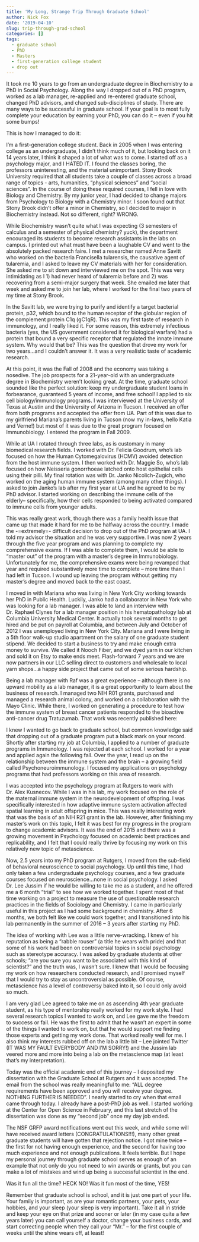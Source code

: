 ```yaml
---
title: 'My Long, Strange Trip Through Graduate School'
author: Nick Fox
date: '2019-04-10'
slug: trip-through-grad-school
categories: []
tags:
  - graduate school
  - PhD
  - Masters
  - first-generation college student
  - drop out
---
```


It took me 10 years to go from an undergraduate degree in Biochemistry to a PhD in Social Psychology.  Along the way I dropped out of a PhD program, worked as a lab manager, re-applied and re-entered graduate school, changed PhD advisors, and changed sub-disciplines of study.  There are many ways to be successful in graduate school.  If your goal is to most fully complete your education by earning your PhD, you can do it – even if you hit some bumps!  

This is how I managed to do it:

I'm a first-generation college student.  Back in 2005 when I was entering college as an undergraduate, I didn't think much of it, but looking back on it 14 years later, I think it shaped a lot of what was to come.  I started off as a psychology major, and I HATED IT.  I found the classes boring, the professors uninteresting, and the material unimportant.  Stony Brook University required that all students take a couple of classes across a broad range of topics - arts, humanities, "physical sciences" and "social sciences".  In the course of doing these required courses, I fell in love with Biology and Chemistry.  By my junior year, I had decided to change majors from Psychology to Biology with a Chemistry minor.  I soon found out that Stony Brook didn't offer a minor in Chemistry, so I decided to major in Biochemistry instead.  Not so different, right? WRONG.

While Biochemistry wasn't quite what I was expecting (3 semesters of calculus and a semester of physical chemistry? yuck), the department encouraged its students to become research assistants in the labs on campus.  I printed out what must have been a laughable CV and went to the absolutely packed research faire.  I met a researcher named Anne Savitt who worked on the bacteria Francisella tularensis, the causative agent of tularemia, and I asked to leave my CV materials with her for consideration.  She asked me to sit down and interviewed me on the spot. This was very intimidating as I 1) had never heard of tularemia before and 2) was recovering from a semi-major surgery that week.  She emailed me later that week and asked me to join her lab, where I worked for the final two years of my time at Stony Brook.

In the Savitt lab, we were trying to purify and identify a target bacterial protein, p32, which bound to the human receptor of the globular region of the complement protein C1q (gC1qR).  This was my first taste of research in immunology, and I really liked it.  For some reason, this extremely infectious bacteria (yes, the US government considered it for biological warfare) had a protein that bound a very specific receptor that regulated the innate immune system.  Why would that be?  This was the question that drove my work for two years...and I couldn't answer it.  It was a very realistic taste of academic research.

At this point, it was the Fall of 2008 and the economy was taking a nosedive.  The job prospects for a 21-year-old with an undergraduate degree in Biochemistry weren't looking great.  At the time, graduate school sounded like the perfect solution: keep my undergraduate student loans in forbearance, guaranteed 5 years of income, and free school!  I applied to six cell biology/immunology programs.  I was interviewed at the University of Texas at Austin and the University of Arizona in Tucson.  I received an offer from both programs and accepted the offer from UA.  Part of this was due to my girlfriend Mariana’s parents living in Tucson (now my in-laws, hello Katia and Verne!) but most of it was due to the great program focused on Immunobiology.  I entered the program in Fall 2009.

While at UA I rotated through three labs, as is customary in many biomedical research fields.  I worked with Dr. Felicia Goodrum, who’s lab focused on how the Human Cytomegalovirus (HCMV) avoided detection from the host immune system.  I then worked with Dr. Maggie So, who’s lab focused on how Neisseria gonorrhoeae latched onto host epithelial cells using their pilli.  My final rotation was with Dr. Janko Nicolich-Zugich, who worked on the aging human immune system (among many other things).  I asked to join Janko’s lab after my first year at UA and he agreed to be my PhD advisor.  I started working on describing the immune cells of the elderly– specifically, how their cells responded to being activated compared to immune cells from younger adults. 

This was really great work, though there was a family health issue that came up that made it hard for me to be halfway across the country.  I made the -=extremely=- difficult decision to drop out of the PhD program at UA.  I told my advisor the situation and he was very supportive.  I was now 2 years through the five year program and was planning to complete my comprehensive exams.  If I was able to complete them, I would be able to “master out” of the program with a master’s degree in Immunobiology.  Unfortunately for me, the comprehensive exams were being revamped that year and required substantively more time to complete – more time than I had left in Tucson.  I wound up leaving the program without getting my master’s degree and moved back to the east coast.

I moved in with Mariana who was living in New York City working towards her PhD in Public Health.  Luckily, Janko had a collaborator in New York who was looking for a lab manager.  I was able to land an interview with Dr. Raphael Clynes for a lab manager position in his hematopathology lab at Columbia University Medical Center.  It actually took several months to get hired and be put on payroll at Columbia, and between July and October of 2012 I was unemployed living in New York City.  Mariana and I were living in a 5th floor walk-up studio apartment on the salary of one graduate student stipend.  We decided to start a business to try and make enough extra money to survive.  We called it Nooch Fiber, and we dyed yarn in our kitchen and sold it on Etsy to make ends meet.  Flash-forward 7 years and we are now partners in our LLC selling direct to customers and wholesale to local yarn shops…a happy side project that came out of some serious hardship.

Being a lab manager with Raf was a great experience – although there is no upward mobility as a lab manager, it is a great opportunity to learn about the business of research.  I managed two NIH R01 grants, purchased and managed a research animal colony, and worked on a collaboration with the Mayo Clinic.  While there, I worked on generating a procedure to test how the immune system of breast cancer patients responded to the bioactive anti-cancer drug Tratuzumab.  That work was recently published here:

I knew I wanted to go back to graduate school, but common knowledge said that dropping out of a graduate program put a black mark on your record.  Shortly after starting my job at Columbia, I applied to a number of graduate programs in Immunology.  I was rejected at each school.  I worked for a year and applied again the following fall.  Over the year, I read up on the relationship between the immune system and the brain – a growing field called Psychoneuroimmunology.  I focused my applications on psychology programs that had professors working on this area of research.

I was accepted into the psychology program at Rutgers to work with Dr. Alex Kusnecov.  While I was in his lab, my work focused on the role of the maternal immune system in the neurodevelopment of offspring.  I was specifically interested in how adaptive immune system activation affected spatial learning in adult offspring in mice.  This was really interesting work that was the basis of an NIH R21 grant in the lab.  However, after finishing my master’s work on this topic, I felt it was best for my progress in the program to change academic advisors.  It was the end of 2015 and there was a growing movement in Psychology focused on academic best practices and replicability, and I felt that I could really thrive by focusing my work on this relatively new topic of metascience.

Now, 2.5 years into my PhD program at Rutgers, I moved from the sub-field of behavioral neuroscience to social psychology.  Up until this time, I had only taken a few undergraduate psychology courses, and a few graduate courses focused on neuroscience…none in social psychology.  I asked Dr. Lee Jussim if he would be willing to take me as a student, and he offered me a 6 month “trial” to see how we worked together.  I spent most of that time working on a project to measure the use of questionable research practices in the fields of Sociology and Chemistry.  I came in particularly useful in this project as I had some background in chemistry.  After 6 months, we both felt like we could work together, and I transitioned into his lab permanently in the summer of 2016 – 3 years after starting my PhD.

The idea of working with Lee was a little nerve-wracking.  I knew of his reputation as being a “rabble rouser” (a title he wears with pride) and that some of his work had been on controversial topics in social psychology such as stereotype accuracy.  I was asked by graduate students at other schools; “are you sure you want to be associated with this kind of scientist?” and the truth was, I wasn’t sure.  I knew that I would be focusing my work on how researchers conducted research, and I promised myself that I would try to stay as uncontroversial as possible.  Of course, metascience has a level of controversy baked into it, so I could only avoid so much.

I am very glad Lee agreed to take me on as ascending 4th year graduate student, as his type of mentorship really worked for my work style.  I had several research topics I wanted to work on, and Lee gave me the freedom to success or fail.  He was the first to admit that he wasn’t an expert in some of the things I wanted to work on, but that he would support me finding those experts and getting my work done.  That worked really well for me.  I also think my interests rubbed off on the lab a little bit – Lee jointed Twitter (IT WAS MY FAULT EVERYBODY AND I’M SORRY!) and the Jussim lab veered more and more into being a lab on the metascience map (at least that’s my interpretation).

Today was the official academic end of this journey – I deposited my dissertation with the Graduate School at Rutgers and it was accepted.  The email from the school was really meaningful to me: “ALL degree requirements have been approved and you will receive your degree.  NOTHING FURTHER IS NEEDED”. I nearly started to cry when that email came through today.  I already have a post-PhD job as well.  I started working at the Center for Open Science in February, and this last stretch of the dissertation was done as my “second job” once my day job ended.

The NSF GRFP award notifications went out this week, and while some will have received award letters (CONGRATULATIONS!!!), many other great graduate students will have gotten that rejection notice.  I got mine twice – the first for not having enough experience, and the second for having too much experience and not enough publications.  It feels terrible.  But I hope my personal journey through graduate school serves as enough of an example that not only do you not need to win awards or grants, but you can make a lot of mistakes and wind up being a successful scientist in the end.
  
Was it fun all the time? HECK NO! 
Was it fun most of the time, YES!

Remember that graduate school is school, and it is just one part of your life.  Your family is important, as are your romantic partners, your pets, your hobbies, and your sleep (your sleep is very important).  Take it all in stride and keep your eye on that prize and sooner or later (in my case quite a few years later) you can call yourself a doctor, change your business cards, and start correcting people when they call your “Mr.” – for the first couple of weeks until the shine wears off, at least!




